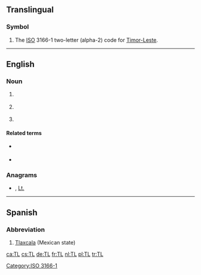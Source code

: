 {{also|tl|Tl|.tl}}

==Translingual==

===Symbol===
{{head|mul|symbol}}

# The [[ISO]] 3166-1 two-letter (alpha-2) code for [[Timor-Leste]].

[[Category:ISO 3166-1]]

----

==English==

===Noun===
{{en-noun}}

# {{lb|en|informal}} {{abbreviation of|lang=en|translator}}
# {{lb|en|informal}} {{abbreviation of|lang=en|translation}}
# {{lb|en|linguistics}} {{initialism of|lang=en|target language}}

====Related terms====
* {{sense|translation}} {{l|en|MTL}} {{qualifier|machine translation}}
* {{sense|translation}} {{l|en|TLN}} {{qualifier|translation note / translator's note}}

===Anagrams===
* {{l|en|LT}}, [[Lt.#English|Lt.]]

----

==Spanish==

===Abbreviation===
{{rfc-header|Abbreviation}}
{{head|es|abbreviation}}

# [[Tlaxcala]] (Mexican state)

[[ca:TL]]
[[cs:TL]]
[[de:TL]]
[[fr:TL]]
[[nl:TL]]
[[pl:TL]]
[[tr:TL]]